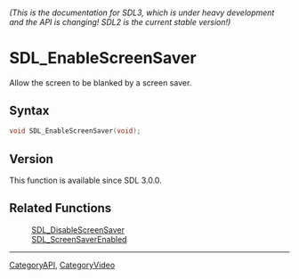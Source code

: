 ====== (This is the documentation for SDL3, which is under heavy development and the API is changing! SDL2 is the current stable version!) ======
= SDL_EnableScreenSaver =

Allow the screen to be blanked by a screen saver.

== Syntax ==

<syntaxhighlight lang='c'>
void SDL_EnableScreenSaver(void);
</syntaxhighlight>

== Version ==

This function is available since SDL 3.0.0.

== Related Functions ==

:[[SDL_DisableScreenSaver]]
:[[SDL_ScreenSaverEnabled]]

----
[[CategoryAPI]], [[CategoryVideo]]


